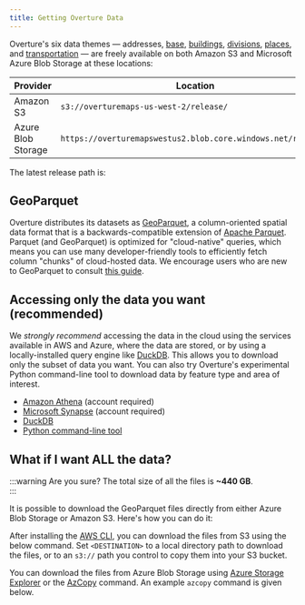 ```yaml
---
title: Getting Overture Data
---
```



Overture's six data themes &mdash; addresses, [base](/guides/base), [buildings](/guides/buildings), [divisions](/guides/divisions), [places](/guides/places), and [transportation](/guides/transportation) &mdash; are freely available on both Amazon S3 and Microsoft Azure Blob Storage at these locations: 

| Provider | Location |
| ------ | -------- |
| Amazon S3 | `s3://overturemaps-us-west-2/release/` |
| Azure Blob Storage | `https://overturemapswestus2.blob.core.windows.net/release/` |

The latest release path is:
<QueryBuilder query="__OVERTURE_RELEASE/" language="text"></QueryBuilder>

## GeoParquet

Overture distributes its datasets as [GeoParquet](https://geoparquet.org/), a column-oriented spatial data format that is a backwards-compatible extension of [Apache Parquet](https://parquet.apache.org/). Parquet (and GeoParquet) is optimized for "cloud-native" queries, which means you can use many developer-friendly tools to efficiently fetch column "chunks" of cloud-hosted data. We encourage users who are new to GeoParquet to consult [this guide](https://guide.cloudnativegeo.org/geoparquet/).  

## Accessing only the data you want (recommended)

We _strongly recommend_ accessing the data in the cloud using the services available in AWS and Azure, where the data are stored, or by using a locally-installed query engine like [DuckDB](https://duckdb.org/). This allows you to download only the subset of data you want. You can also try Overture's experimental Python command-line tool to download data by feature type and area of interest. 

- [Amazon Athena](athena-aws) (account required)
- [Microsoft Synapse](synapse-azure) (account required)
- [DuckDB](duckdb)
- [Python command-line tool](overturemaps-py)

## What if I want ALL the data?

:::warning
Are you sure? The total size of all the files is **~440 GB**.  
:::

It is possible to download the GeoParquet files directly from either Azure Blob Storage or Amazon S3. Here's how you can do it:

After installing the [AWS CLI](https://docs.aws.amazon.com/cli/latest/userguide/getting-started-install.html), you can download the files from S3 using the below command. Set `<DESTINATION>` to a local directory path to download the files, or to an `s3://` path you control to copy them into your S3 bucket.

<QueryBuilder   query="aws s3 cp --region us-west-2 --no-sign-request --recursive s3://overturemaps-us-west-2/release/__OVERTURE_RELEASE/ <DESTINATION>"
                language="text">
</QueryBuilder>

You can download the files from Azure Blob Storage using [Azure Storage Explorer](https://azure.microsoft.com/en-us/products/storage/storage-explorer/) or the [AzCopy](https://learn.microsoft.com/en-us/azure/storage/common/storage-use-azcopy-v10?toc=%2Fazure%2Fstorage%2Fblobs%2Ftoc.json&bc=%2Fazure%2Fstorage%2Fblobs%2Fbreadcrumb%2Ftoc.json#download-azcopy) command. An example `azcopy` command is given below.

<QueryBuilder   query='azcopy copy "https://overturemapswestus2.dfs.core.windows.net/release/__OVERTURE_RELEASE/" "<<local directory path>>"  --recursive'
                language="text">
</QueryBuilder>
